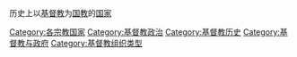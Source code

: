 历史上以[[基督教|基督教]]为[[国教|国教]]的[[国家|国家]]

[[Category:各宗教国家|Category:各宗教国家]]
[[Category:基督教政治|Category:基督教政治]]
[[Category:基督教历史|Category:基督教历史]]
[[Category:基督教与政府|Category:基督教与政府]]
[[Category:基督教组织类型|Category:基督教组织类型]]